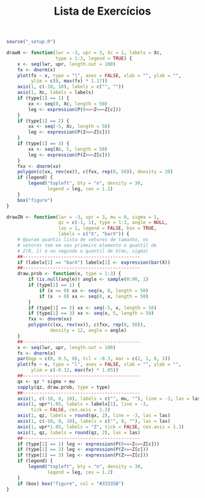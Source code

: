 % Lista de Exercícios

\vspace*{-1.2cm}
\begin{center}
\LARGE \textbf{Distribuições de Probabilidades} \\[0.2cm]
\normalsize
Monitoria CE081 - atualizado em `r format(Sys.time(), "%d de %B de %Y às
%X")` 
\end{center}

```r

source("_setup.R")

drawN <- function(lwr = -3, upr = 3, Xc = 1, labels = Xc,
                  type = 1:3, legend = TRUE) {
    x <- seq(lwr, upr, length.out = 100)
    fx <- dnorm(x)
    plot(fx ~ x, type = "l", axes = FALSE, xlab = "", ylab = "",
         ylim = c(0, max(fx) * 1.17))
    axis(1, c(-10, 10), labels = c("", ""))
    axis(1, Xc, labels = labels)
    if (type[1] == 1) {
        xx <- seq(0, Xc, length = 50)
        leg <- expression(P(0<=~Z<=~Z[c]))
    }
    if (type[1] == 2) {
        xx <- seq(-5, Xc, length = 50)
        leg <- expression(P(Z<=~Z[c]))
    }
    if (type[1] == 3) {
        xx <- seq(Xc, 5, length = 50)
        leg <- expression(P(Z>=~Z[c]))
    }
    fxx <- dnorm(xx)
    polygon(c(xx, rev(xx)), c(fxx, rep(0, 50)), density = 20)
    if (legend) {
        legend("topleft", bty = "n", density = 30,
               legend = leg, cex = 1.2)
    }
    box("figure")
}

drawZN <- function(lwr = -3, upr = 3, mu = 0, sigma = 1,
                   qz = c(-1, 1), type = 1:3, angle = NULL,
                   las = 1, legend = FALSE, box = TRUE,
                   labelx = c("X", "barX")) {
    # @param quantis lista de vetores de tamanho, os
    # vetores tem em seu primeiro elemento o quantil de
    # Z(0, 1) e no segundo o quantil de X(mu, sigma)
    ##-------------------------------------------
    if (labelx[1] == "barX") labelx[1] <- expression(bar(X))
    ##-------------------------------------------
    draw.prob <- function(x, type = 1:3) {
        if (is.null(angle)) angle <- sample(0:90, 1)
        if (type[1] == 1) {
            if (x <= 0) xx <- seq(x, 0, length = 50)
            if (x  > 0) xx <- seq(0, x, length = 50)
        }
        if (type[1] == 2) xx <- seq(-5, x, length = 50)
        if (type[1] == 3) xx <- seq(x, 5, length = 50)
        fxx <- dnorm(xx)
        polygon(c(xx, rev(xx)), c(fxx, rep(0, 50)),
                density = 12, angle = angle)
    }
    ##-------------------------------------------
    x <- seq(lwr, upr, length.out = 100)
    fx <- dnorm(x)
    par(mgp = c(0, 0.5, 0), tcl = -0.3, mar = c(2, 1, 0, 1))
    plot(fx ~ x, type = "l", axes = FALSE, xlab = "", ylab = "",
         ylim = c(-0.12, max(fx) * 1.05))
    ##-------------------------------------------
    qx <- qz * sigma + mu
    sapply(qz, draw.prob, type = type)
    ##-------------------------------------------
    axis(1, c(-10, 0, 10), labels = c("", mu, ""), line = -3, las = las)
    axis(1, upr*1.05, labels = labelx[1], line = -3,
         tick = FALSE, cex.axis = 1.3)
    axis(1, qz, labels = round(qx, 2), line = -3, las = las)
    axis(1, c(-10, 0, 10), labels = c("", 0, ""), las = las)
    axis(1, upr*1.05, labels = "Z", tick = FALSE, cex.axis = 1.3)
    axis(1, qz, labels = round(qz, 2), las = las)
    ##-------------------------------------------
    if (type[1] == 1) leg <- expression(P(0<=~Z<=~Z[c]))
    if (type[1] == 2) leg <- expression(P(Z<=~Z[c]))
    if (type[1] == 3) leg <- expression(P(Z>=~Z[c]))
    if (legend) {
        legend("topleft", bty = "n", density = 30,
               legend = leg, cex = 1.2)
    }
    if (box) box("figure", col = "#33335B")
}

```

<!--------------------------------------------- -->
<!-- Prefácio à resolução -->
\begin{defproblem}{prefacio}
\begin{onlysolution}
A resolução (detalhada) dos exercícios é feita com base nas
probabilidades tabeladas da distribuição Normal Padrão na forma: $P(0
\leq Z \leq Z_c)$ (conforme figura 1 à esquerda). Contudo, para qualquer
tabulação da distribuição chegar-se-á ao mesmo resultado.

```r

par(mfrow = c(1, 3), mar = c(2, 1, 0, 1))
drawN(Xc = 1, labels = expression(Z[c]), type = 1)
drawN(Xc = 1, labels = expression(Z[c]), type = 2)
drawN(Xc = 1, labels = expression(Z[c]), type = 3)

```

Ressalta-se que, embora os procedimentos para resolução sejam exibidos,
os cálculos são realizados via procedimentos computacionais, portanto
arrendondamentos podem alterar ligeiramente os resultados. Todavia, se
houver algum resultado discrepante informe o monitor para correção.
\end{onlysolution}
\end{defproblem}


<!--------------------------------------------- -->
<!-- Item Kobe Bryant -->
\begin{defproblem}{normal1}
  (Usando a tabela) Calcule as probabilidades abaixo considerando X uma
  variável aleatória normalmente distribuída com média $\mu$ e variância
  $\sigma^2$: \\[0.2cm]
  \begin{textenum}
    \item $P(X \geq 1 \mid \mu = 0,\, \sigma^2 = 1)$
        \resp{`r pnorm(1, lower = FALSE)`} \\[0.1cm]
    \item $P(X > -2 \mid \mu = 0,\, \sigma^2 = 1)$
        \resp{`r pnorm(-2, lower = FALSE)`} \\[0.1cm]
    \item $P(X < 1,5 \mid \mu = 0,\, \sigma^2 = 1)$
        \resp{`r pnorm(1.5, lower = TRUE)`} \\[0.1cm]
    \item $P(X \leq -0,5 \mid \mu = 0,\, \sigma^2 = 1)$
        \resp{`r pnorm(-0.5, lower = TRUE)`} \\[0.1cm]
    \item $P(-1 < X < 1,5 \mid \mu = 0,\, \sigma^2 = 1)$
        \resp{`r diff(pnorm(c(-1, 1.5)))`} \\[0.1cm]
    \item $P(1 < X \leq 1,5 \mid \mu = 0,\, \sigma^2 = 1)$
        \resp{`r diff(pnorm(c(1, 1.5)))`} \\[0.1cm]
    \item $P(X \leq 9 \mid \mu = 10,\, \sigma^2 = 9)$
        \resp{`r pnorm(9, 10, 3)`}
  \end{textenum}
\begin{onlysolution}
\newline \it \color{black!80!blue!80}
\begin{multicols}{2}

(a) Na tabela $P(0 \leq Z \leq 1) = $ `r pnorm(1) - 0.5`.\\ Portanto
$P(Z \geq 1) =$ 0,5 - `r pnorm(1) - 0.5` = `r pnorm(1, lower = FALSE)`

(b) Na tabela $P(0 \leq Z \leq 2) = $ `r pnorm(2) - 0.5`.\\ Portanto
$P(Z > -2) =$ `r pnorm(2) - 0.5` + 0,5 = `r pnorm(-2, lower = FALSE)`

(c) Na tabela $P(0 \leq Z \leq 1,5) = $ `r pnorm(1.5) - 0.5`.\\ Portanto
$P(Z < 1,5) =$ `r pnorm(1.5) - 0.5` + 0,5 = `r pnorm(1.5)`

(d) Na tabela $P(0 \leq Z \leq 0,5) = $ `r pnorm(0.5) - 0.5`.\\ Portanto
$P(Z \leq -0,5) =$ 0,5 - `r pnorm(0.5) - 0.5` = `r pnorm(-0.5)`

\vfill \columnbreak

(e) Na tabela $P(0 \leq Z \leq 1) = $ `r pnorm(1) - 0.5` e $P(0 \leq Z
\leq 1,5) = $ `r pnorm(1.5) - 0.5`. Portanto $P(-1 < Z < 1,5) =$
`r pnorm(1) - 0.5` + `r pnorm(1.5) - 0.5` = `r diff(pnorm(c(-1, 1.5)))`

(f) Na tabela $P(0 \leq Z \leq 1) = $ `r pnorm(1) - 0.5` e $P(0 \leq Z
\leq 1,5) = $ `r pnorm(1.5) - 0.5`. Portanto $P(1 < Z \leq 1,5) =$
`r pnorm(1.5) - 0.5` - `r pnorm(1) - 0.5` = `r diff(pnorm(c(1, 1.5)))`

(g) Padronizando $P\left ( \frac{X-\mu}{\sigma} \leq
\frac{9-10}{\sqrt{9}} \right ) = P(Z \leq $ `r (9-10)/3`). Na tabela
$P(0 \leq Z \leq 0,333) = $ `r pnorm(1/3) - 0.5`. Portanto $P(Z \leq -0,333)
=$ 0,5 - `r pnorm(1/3) - 0.5` = `r pnorm(-1/3)`
\end{multicols}
\end{onlysolution}
\end{defproblem}

<!--------------------------------------------- -->
<!-- Item  -->
\begin{defproblem}{casquinha}

  Uma lanchonete adquiriu recentemente uma máquina de sorvete italiano
  automática. Sabe-se, pelo fabricante, que a máquina produz sorvetes
  com uma variância de 400 gramas$^2$ e que somente 15,9\% dos sorvetes
  produzidos tem peso inferior a 70 gramas. Supondo uma distribuição
  Normal para a variável de interesse responda:\\[0.2cm]
  \begin{textenum}
    \item Qual a média de peso dos sorvetes produzidos pela máquina?
      \resp{90 gramas} \\[0.1cm]
    \item Qual a probabilidade de se produzir uma casquinha com peso
    menor que 85 gramas? \resp{`r pnorm(85, 90, 20)`} \\[0.1cm]
    \item Sendo que o peso anunciado da casquinha de 100 gramas e
    tolera-se casquinhas dentre 80 e 120 gramas. Qual a proporção de
    casquinhas produzidas com peso inferior a especificação? E peso
    superior a especificação? \resp{`r pnorm(80, 90, 20)*100`\% e  
    `r pnorm(120, 90, 20, lower = FALSE)*100`\%} \\[0.1cm]
    \item Você acredita que a máquia atende satisfatoriamente as
    especificações? O que deve ser adequado na distribuição dos pesos
    para que se atenda as especificações? \resp{O parâmetro de locação
    $\mu$ deve estar de acordo como o especificado.}
  \end{textenum}
\begin{onlysolution}
\newline \it \color{black!80!blue!80}
\vspace{-0.6cm}
\begin{multicols}{2}

```r


a <- pnorm(70, 90, 20)
b <- pnorm(85, 90, 20)
c1 <- pnorm(80, 90, 20)
c2 <- pnorm(120, 90, 20, lower = FALSE)

drawZN(mu = 90, sigma = 20, qz = c(-1/2, 3/2), angle = 90)
text(x = -2, y = dnorm(-2)*1.2, label = round(a, 3), cex = 1.2)
abline(v = 0.5, lty = 2, col = 4)
par(new = TRUE)
drawZN(mu = 90, sigma = 20, qz = -1, type = 2, angle = 0)
text(x = 1.5/2, y = dnorm(1.5/2) * 1.2, label = round(1 - c1 + c2, 3),
     cex = 1.2)

```

\vfill
\columnbreak
X: peso das casquinhas em gramas, $X \sim N(\mu, 400)$

(a) Sabe-se que $P(X < 70) = 0,159$, consequentemente $P\left (
\frac{X-\mu}{\sigma} < \frac{70-\mu}{\sqrt{400}} \right ) = P(Z <
z_{0,159}) = 0,159$. Pela tabela temos que $z_{0,159} = 1$, ou seja, 
$\frac{70-\mu}{\sqrt{400}} = 1$. Assim, isolando $\mu$ chegamos a $\mu =
90$.

(b) $P(X < 85 ) = P\left ( \frac{X-\mu}{\sigma} <
\frac{85-90}{\sqrt{400}} \right ) = P(Z < -0,25)$ = `r b`.

(c) Inferior $\Rightarrow P(X \leq 80) = P\left ( \frac{X-\mu}{\sigma}
\leq \frac{80-90}{\sqrt{400}} \right ) = P(Z \leq -0,5) =$ `r c1` \\
Superior $\Rightarrow P(X \geq 120) = P\left ( \frac{X-\mu}{\sigma} \geq
\frac{120-90}{\sqrt{400}} \right ) = P(Z \geq 1,5) =$ `r c2`

(g) Interpretação pessoal, porém utilize as probabilidades calculadas e o
gráfico apresentado (a linha em vermelho representa o valor anunciado,
100 g)
\end{multicols}
\end{onlysolution}
\end{defproblem}


<!--------------------------------------------- -->
<!-- Item  -->
\begin{defproblem}{gravidez}
  O prazo de duração de uma gravidez têm uma distribuição Normal com
  média 268 dias e variância 225 dias$^2$. Definindo como prematura uma
  criança que nascer com menos de 247 dias de gestação, responda:
  \\[0.2cm]
  \begin{textenum}
    \item Qual a porcentagem de crianças nascidas prematuramente?
    \resp{`r pnorm(247, 268, 15)`}\\[0.1cm]
    \item Se tivéssemos interesse em mudar a definição de criança
    prematura como sendo aquela cujo período de gestação está entre os
    4\% menores, qual seria o tempo mínimo de gestação para que uma
    criança não fosse considerada prematura?
    \resp{`r qnorm(0.04, 268, 15)`}
  \end{textenum}
\begin{onlysolution}
\newline \it \color{black!80!blue!80}
\vspace{-0.6cm}
\begin{multicols}{2}

```r


a <- pnorm(247, 268, 15)
b <- qnorm(0.04, 268, 15)

drawZN(mu = 268, sigma = 20, qz = c(-1.4, -1.75), type = 2, las = 2)
text(x = -2.1, y = dnorm(2.1)*1.8, label = round(a, 3),
     cex = 1.2)
text(x = -2.5, y = dnorm(2.5)*2, label = 0.04, cex = 1.2)

```

X: tempo de duração de uma gravidez em dias, $X \sim N(268, 225)$

(a) Prematura = nascer com menos de 247 dias. $P(X < 247) = P\left (
\frac{X-\mu}{\sigma} < \frac{247-268}{\sqrt{225}} \right ) = P(Z < -1,4)
=$ `r a`. 

(b) Prematura, se a probabilidade do tempo de gestação à esquerda de um
valor $q_p$ for menor que 0,04.\\ $P(X < q_p) = 0,04$, consequentemente,
$P\left ( \frac{X-\mu}{\sigma} < \frac{q_p-268}{\sqrt{225}} \right ) =
P(Z < z_{0,04}) = 0,04$. Pela tabela temos que $z_{0,04} =$  
`r qnorm(0.04)`, ou seja, $\frac{q_p-268}{\sqrt{225}} =$  
`r qnorm(0.04)`. Assim, isolando $q_p$ chegamos a $q_p$ = `r b`.
\end{multicols}
\end{onlysolution}
\end{defproblem}

<!--------------------------------------------- -->
<!-- Item Rosquinhas -->
\begin{defproblem}{rosquinhas}

  Uma fábrica de alimentos, especializada em rosquinhas, afirma que o
  comprimento de suas rosquinhas se distribuem normalmente com média de
  10 cm e desvio padrão de 4 cm. Recentemente um cliente desta empresa
  pediu ressarcimento de todo o valor pago nas rosquinhas, pois a
  especificação estava incorreta, esta constatação do cliente veio após
  ele obter, de 25 rosquinhas, uma média de 9 cm. Você acredita que o
  cliente teve razão em pedir ressarcimento?
\begin{onlysolution}
\newline \it \color{black!80!blue!80}

\begin{multicols}{2}

```r


a <- pnorm(9, 10, 4/sqrt(25))

drawZN(mu = 10, sigma = 4/sqrt(25), qz = -1.25, type = 2,
       labelx = "barX")
text(x = -2.2, y = dnorm(2.2)*2, label = round(a, 3), cex = 1.2)

```

X: comprimento das rosquinhas em centímetros,\\ $X \sim N(\mu = 10,
\sigma^2 = 16)$\\
$\bar{X}:$ comprimento médio das rosquinhas em centímetros , $X \sim
N(\mu = 10, \sigma_{\bar{x}}^2 = \sigma^2 / n = 16/25)$

Assim, a probabilidade de ocorrer a situação informada pelo cliente ou
algo mais extremo é $P(\bar{X} \leq 9) = P\left (
\frac{\bar{X}-\mu}{\sigma_{\bar{x}}} < \frac{9-10}{4/\sqrt{25}} \right
) = P(Z < -1,25) =$ `r a`

\end{multicols}
\end{onlysolution}
\end{defproblem}

<!--------------------------------------------- -->
<!-- Item Glicose -->
\begin{defproblem}{glicose}
  Suponha que a taxa normal de glicose no sangue humano é uma variável
  aleatória com distribuição Normal de média 100 mg por 100 ml de sangue
  e desvio padrão 6 mg por 100 ml de sangue. Calcule as probabilidades
  de: \\[0.2cm]
  \begin{textenum}
    \item Apresentar taxa de glicose superior a 110 mg por 100 ml de
    sangue. \resp{`r pnorm(110, 100, 6, lower = FALSE)`} \\[0.1cm]
    \item Apresentar taxa de glicose entre 90 e 115 mg por 100 ml de
    sangue. \resp{`r diff(pnorm(c(90, 115), 100, 6))`} \\[0.1cm]
    \item Qual a probabilidade da interseção entre os eventos descritos
    nos itens (a) e (b). \resp{`r pnorm(c(120, 90), 100, 6)`}
  \end{textenum}
\begin{onlysolution}
\newline \it \color{black!80!blue!80}

\begin{multicols}{2}

```r

a <- pnorm(110, 100, 6, lower = FALSE)
b <- diff(pnorm(c(90, 115), 100, 6))
c <- diff(pnorm(c(110, 115), 100, 6))

qts <- (c(90, 110, 115) - 100)/6

drawZN(lwr = -4, upr = 4, mu = 100, sigma = 6, qz = qts[2], type = 3)
text(x = 2.8, y = dnorm(2.3)*2, label = round(a, 3), cex = 1.2)
par(new = TRUE)
drawZN(lwr = -4, upr = 4, mu = 100, sigma = 6, qz = qts[-2],
       type = 1, angle = 90)
text(x = 0.8, y = dnorm(0.8)*1.1, label = round(b, 3), cex = 1.2)

```

X: taxa normal de glicose no sangue humano em mg/100ml, $X \sim N(100, 6^2)$\\

(a) $P(X > 110) = P\left ( \frac{X-\mu}{\sigma} >
\frac{110-100}{6} \right ) = P(Z > 1,67) =$ `r a` \\[0.1cm]

(b) $P(90 < X < 115) = P\left ( \frac{90-100}{6} < \frac{X-\mu}{\sigma} >
\frac{115-100}{6} \right ) = P(-1,67 < Z < 2,5) =$ `r b` \\[0.1cm]

(c) $P([X > 110] \bigcap [90 < X < 115]) = P(100 < X < 115) = P\left (
\frac{110-100}{6} < \frac{X-\mu}{\sigma} > \frac{115-100}{6} \right ) =
P(1,67 < Z < 2,5)$ = `r c` \\[0.1cm]

\end{multicols}
\end{onlysolution}
\end{defproblem}

<!--------------------------------------------- -->
<!-- Item Distribuição amostral da média -->
\begin{defproblem}{distmedia}
  (Distribuição amostral da média) Seja X uma variável aleatória
  normalmente distribuída com média 30 e variância 100. Calcule as
  probabilidades descritas abaixo: \\[0.2cm]
    \begin{textenum}
      \item De X ser superior a 35.
        \resp{`r pnorm(35, 30, 10, lower = FALSE)`} \\[0.1cm]
      \item Da média de 4 amostras de X ser superior a 35.
        \resp{`r pnorm(35, 30, 10/sqrt(4), lower = FALSE)`} \\[0.1cm]
      \item Da média de 10 amostras de X ser superior a 35.
        \resp{`r pnorm(35, 30, 10/sqrt(10), lower = FALSE)`} \\[0.1cm]
      \item Da média de 16 amostras de X ser superior a 35.
        \resp{`r pnorm(35, 30, 10/sqrt(16), lower = FALSE)`} \\[0.1cm]
      \item Da média de 25 amostras de X ser superior a 35.
        \resp{`r pnorm(35, 30, 10/sqrt(25), lower = FALSE)`} \\[0.1cm]
    \end{textenum}
\begin{onlysolution}
\newline \it \color{black!80!blue!80} \small

\begin{multicols}{2}

```r

x <- seq(0, 60, length.out = 200)
fx <- dnorm(x, 30, 10)
fx4 <- dnorm(x, 30, 10/sqrt(4))
fx10 <- dnorm(x, 30, 10/sqrt(10))
fx16 <- dnorm(x, 30, 10/sqrt(16))
fx25 <- dnorm(x, 30, 10/sqrt(25))
n <- c(1 , 4, 10, 16, 25)
legenda <- parse(text = c("X",
                          paste0("bar(X)[", n[-1], "]")))

par(mgp = c(0, 0.5, 0), tcl = -0.3, mar = c(1.8, 0, 0, 0))
plot(fx25 ~ x, type = "l", lty = 5,
     axes = FALSE, xlab = "", ylab = "")
axis(1)
lines(fx16 ~ x, type = "l", lty = 4)
lines(fx10 ~ x, type = "l", lty = 3)
lines(fx4 ~ x, type = "l", lty = 2)
lines(fx ~ x, type = "l", lty = 1)
legend("topleft", lty = 1:5, bty = "n", legend = legenda)
abline(v = 35, col = 4, lty = 2)
box("figure", col = "#33335B")

resp <- pnorm(35, 30, sqrt(100/n), lower = FALSE)

```

Seja $\bar{X}_n$: média de n observações da variável aleatória X.

(a) $P(X > 35) = P\left ( \frac{X-\mu}{\sigma} >
\frac{35-30}{\sqrt(100)} \right ) = P(Z > 0,5) =$ `r resp[1]`

(b) $\bar{X}_4 \sim N(\mu = 4, \sigma_4^2 = 100 / 4)$\\
$P(X > 35) = P\left ( \frac{X-\mu}{\sigma_4} >
\frac{35-30}{\sqrt(100/4)} \right ) = P(Z > 1) =$ `r resp[2]`

(c) $\bar{X}_{10} \sim N(\mu = 4, \sigma_4^2 = 100 / 10)$\\
$P(X > 35) = P\left ( \frac{X-\mu}{\sigma_{10}} >
\frac{35-30}{\sqrt(100/10)} \right ) = P(Z > 1,58) =$ `r resp[3]`

(d) $\bar{X}_{16} \sim N(\mu = 4, \sigma_4^2 = 100 / 16)$\\
$P(X > 35) = P\left ( \frac{X-\mu}{\sigma_{16}} >
\frac{35-30}{\sqrt(100/16)} \right ) = P(Z > 2) =$ `r resp[4]`

(e) $\bar{X}_{25} \sim N(\mu = 4, \sigma_4^2 = 100 / 25)$\\
$P(X > 35) = P\left ( \frac{X-\mu}{\sigma_{25}} >
\frac{35-30}{\sqrt(100/25)} \right ) = P(Z > 2,5) =$ `r resp[5]`

\end{multicols}
\end{onlysolution}
\end{defproblem}

<!--------------------------------------------- -->
<!-- Item embalagens -->
\begin{defproblem}{corrida}
  Um pai decidiu por incentivar seu filho a realizar percursos de
  corrida de forma mais rápida, o percurso atualmente é realizado, em
  média, com 45 minutos . O pai propôs um desafio em que, se o filho
  realiza o percurso antes de 35 minutos recebe um prêmio de R\$10,00,
  porém se o percurso for realizado em 1 hora ou mais o filho deve
  pagar, ao pai R\$4,00. Supondo que a distribuição dos tempos para
  realização do percurso seja normal e ainda que a variância seja 10
  min$^2$. Quantos reais espera-se que o filho ganhe neste desafio, em
  30 corridas? \resp{R\$ `r 30*(b*10 - a*4)`}
\begin{onlysolution}
\newline \it \color{black!80!blue!80}
\begin{multicols}{2}

```r

a <- pnorm(60, 45, 10, lower = FALSE)
b <- pnorm(35, 45, 10)

drawZN(mu = 45, sigma = 10, qz = 1.5, type = 3)
text(x = 2.2, y = dnorm(2.2)*2, label = round(a, 3), cex = 1.2)
par(new = TRUE)
drawZN(mu = 45, sigma = 10, qz = -1, type = 2)
text(x = -2, y = dnorm(2)*2, label = round(b, 3), cex = 1.2)


```

X: tempo para realização do percurso. $X \sim N(45, 10^2)$ 
L: Lucro esperado do filho no desafio

\begin{myalign*}
    L &= \textrm{P(ganhar)R\$10,00 - P(pagar)R\$4,00} & \\
    &= P(X < 35)10 - P(X > 60)4 & \\
    &=
      P\left ( \frac{X-\mu}{\sigma} < \frac{35-45}{\sqrt{100}} \right
    )10 - P\left ( \frac{X-\mu}{\sigma} > \frac{60-45}{\sqrt{100}}
    \right )4 & \\
    &= P(Z < -1)10 - P(Z > 1.5)4 & \\
    &= (0,159)10 - (0,067)4 & \\
    &= 1,59 - 0,268 = `r b*10 - a*4` & \\
\end{myalign*}

Assim L = `r b*10 - a*4` representa o lucro esperado em uma corrida,
deseja-se para 30 corridas espera-se que o filho ganhe `r 30*(b*10 -
a*4)` reais.
\end{multicols}
\end{onlysolution}
\end{defproblem}

<!--==================================================================== -->
<!-- Exibe os exercícios elaborados  -->

\useproblem{prefacio}

\begin{enumerate}[leftmargin=*]
    \renewcommand\labelenumi{\bfseries\theenumi.}
    \item \useproblem{normal1}
    \item \useproblem{casquinha}
    \item \useproblem{gravidez}
    \item \useproblem{rosquinhas}
    \item \useproblem{glicose}
    \pagebreak
    \item \useproblem{distmedia}
    \item \useproblem{corrida}
\end{enumerate}

